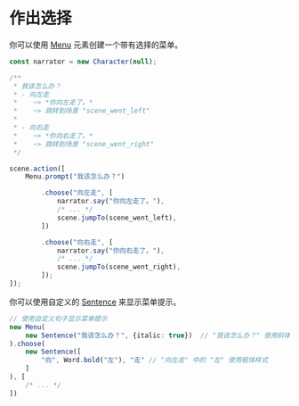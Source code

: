 # 作出选择

你可以使用 [Menu](../core/elements/menu) 元素创建一个带有选择的菜单。

```typescript
const narrator = new Character(null);

/**
 * 我该怎么办？
 * - 向左走
 *    ~> *你向左走了。*
 *    ~> 跳转到场景 "scene_went_left"
 * 
 * - 向右走
 *    ~> *你向右走了。*
 *    ~> 跳转到场景 "scene_went_right"
 */

scene.action([
    Menu.prompt("我该怎么办？")

        .choose("向左走", [
            narrator.say("你向左走了。"),
            /* ... */
            scene.jumpTo(scene_went_left),
        ])

        .choose("向右走", [
            narrator.say("你向右走了。"),
            /* ... */
            scene.jumpTo(scene_went_right),
        ]);
]);
```

你可以使用自定义的 [Sentence](../core/elements/sentence) 来显示菜单提示。

```typescript
// 使用自定义句子显示菜单提示
new Menu(
    new Sentence("我该怎么办？", {italic: true})  // "我该怎么办？" 使用斜体样式
).choose(
    new Sentence([
        "向", Word.bold("左"), "走" // "向左走" 中的 "左" 使用粗体样式
    ]
), [
    /* ... */
])
```
